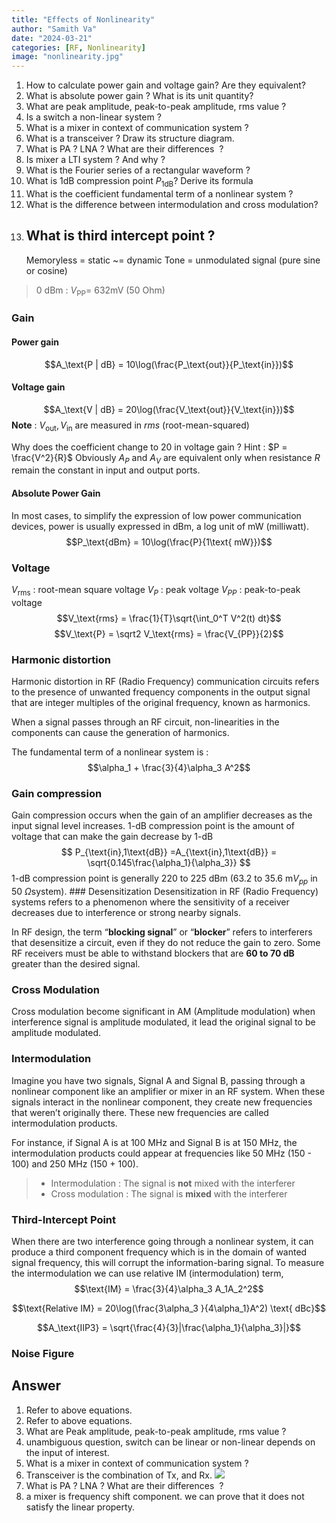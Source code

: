 ```yaml
---
title: "Effects of Nonlinearity"
author: "Samith Va"
date: "2024-03-21"
categories: [RF, Nonlinearity]
image: "nonlinearity.jpg"
---
```


1. How to calculate power gain and voltage gain? Are they equivalent?
2. What is absolute power gain ? What is its unit quantity?
3. What are peak amplitude, peak-to-peak amplitude, rms value ?
4. Is a switch a non-linear system ?
6. What is a mixer in context of communication system ? 
7. What is a transceiver ? Draw its structure diagram. 
8. What is PA ? LNA ? What are their differences  ?
9. Is mixer a LTI system ? And why ?
10. What is the Fourier series of a rectangular waveform ? 
11. What is 1dB compression point $P_\text{1dB}$? Derive its formula
12. What is the coefficient fundamental term of a nonlinear system ? 
13. What is the difference between intermodulation and cross modulation?
14. What is third intercept point ?
---
Memoryless = static ~= dynamic 
Tone = unmodulated signal (pure sine or cosine)

> 0 dBm : $V_\text{PP} =$ 632mV (50 Ohm)

### Gain
#### Power gain 
$$A_\text{P | dB} = 10\log(\frac{P_\text{out}}{P_\text{in}})$$

#### Voltage gain
$$A_\text{V | dB} = 20\log(\frac{V_\text{out}}{V_\text{in}})$$
**Note** : $V_\text{out},V_\text{in}$ are measured in *rms* (root-mean-squared)

Why does the coefficient change to 20 in voltage gain ? Hint : $P = \frac{V^2}{R}$
Obviously $A_P$ and $A_V$ are equivalent only when resistance $R$ remain the constant in input and output ports.

#### Absolute Power Gain
In most cases, to simplify the expression of low power communication devices, power is usually expressed in dBm, a log unit of $\text{mW}$ (milliwatt).
$$P_\text{dBm} = 10\log(\frac{P}{1\text{ mW}})$$

### Voltage
$V_\text{rms}$ : root-mean square voltage
$V_P$ : peak voltage
$V_{PP}$ : peak-to-peak voltage
$$V_\text{rms} = \frac{1}{T}\sqrt{\int_0^T V^2(t) dt}$$
$$V_\text{P} = \sqrt2 V_\text{rms} = \frac{V_{PP}}{2}$$

### Harmonic distortion
Harmonic distortion in RF (Radio Frequency) communication circuits refers to the presence of unwanted frequency components in the output signal that are integer multiples of the original frequency, known as harmonics. 

When a signal passes through an RF circuit, non-linearities in the components can cause the generation of harmonics.

The fundamental term of a nonlinear system is : 
$$\alpha_1 + \frac{3}{4}\alpha_3 A^2$$

### Gain compression 
Gain compression occurs when the gain of an amplifier decreases as the input signal level increases. 1-dB compression point is the amount of voltage that can make the gain decrease by 1-dB 
$$
P_{\text{in},1\text{dB}} =A_{\text{in},1\text{dB}} = \sqrt{0.145\frac{\alpha_1}{\alpha_3}}
$$
1-dB compression point is generally 220 to 225 dBm (63.2 to 35.6 m$V_{pp}$ in 50 $\Omega$system). 
### Desensitization 
Desensitization in RF (Radio Frequency) systems refers to a phenomenon where the sensitivity of a receiver decreases due to interference or strong nearby signals. 

In RF design, the term “**blocking signal**” or “**blocker**” refers to interferers that
desensitize a circuit, even if they do not reduce the gain to zero. Some RF receivers must be able to withstand blockers that are **60 to 70 dB** greater than the desired signal.

### Cross Modulation 
Cross modulation become significant in AM (Amplitude modulation) when interference signal is amplitude modulated, it lead the original signal to be amplitude modulated. 

### Intermodulation 
Imagine you have two signals, Signal A and Signal B, passing through a nonlinear component like an amplifier or mixer in an RF system. When these signals interact in the nonlinear component, they create new frequencies that weren't originally there. These new frequencies are called intermodulation products.

For instance, if Signal A is at 100 MHz and Signal B is at 150 MHz, the intermodulation products could appear at frequencies like 50 MHz (150 - 100) and 250 MHz (150 + 100).

> - Intermodulation : The signal is **not** mixed with the interferer
> - Cross modulation : The signal is **mixed** with the interferer

### Third-Intercept Point

When there are two interference going through a nonlinear system, it can produce a third component frequency which is in the domain of wanted signal frequency, this will corrupt the information-baring signal. To measure the intermodulation we can use relative IM (intermodulation) term, 
$$\text{IM} = \frac{3}{4}\alpha_3 A_1A_2^2$$

$$\text{Relative IM} = 20\log(\frac{3\alpha_3 }{4\alpha_1}A^2) \text{ dBc}$$

$$A_\text{IIP3} = \sqrt{\frac{4}{3}|\frac{\alpha_1}{\alpha_3}|}$$

### Noise Figure







## Answer

1. Refer to above equations.
2. Refer to above equations.
3. What are Peak amplitude, peak-to-peak amplitude, rms value ?
4. unambiguous question, switch can be linear or non-linear depends on the input of interest.
6. What is a mixer in context of communication system ? 
7. Transceiver is the combination of Tx, and Rx. ![](transciever.png)
8. What is PA ? LNA ? What are their differences  ?
9. a mixer is frequency shift component. we can prove that it does not satisfy the linear property. 
